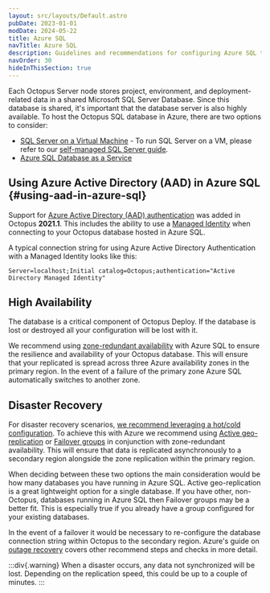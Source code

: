 ```yaml
---
layout: src/layouts/Default.astro
pubDate: 2023-01-01
modDate: 2024-05-22
title: Azure SQL
navTitle: Azure SQL
description: Guidelines and recommendations for configuring Azure SQL to host the Octopus Deploy Database.
navOrder: 30
hideInThisSection: true
---
```


Each Octopus Server node stores project, environment, and deployment-related data in a shared Microsoft SQL Server Database. Since this database is shared, it's important that the database server is also highly available. To host the Octopus SQL database in Azure, there are two options to consider:

- [SQL Server on a Virtual Machine](https://docs.microsoft.com/azure/virtual-machines/windows/sql/virtual-machines-windows-sql-server-iaas-overview/) -  To run SQL Server on a VM, please refer to our [self-managed SQL Server guide](/docs/installation/sql-database/self-managed-sql-server).
- [Azure SQL Database as a Service](https://docs.microsoft.com/azure/sql-database/sql-database-technical-overview/)


## Using Azure Active Directory (AAD) in Azure SQL \{#using-aad-in-azure-sql}

Support for [Azure Active Directory (AAD) authentication](https://docs.microsoft.com/en-us/sql/connect/ado-net/sql/azure-active-directory-authentication?view=sql-server-ver15#setting-azure-active-directory-authentication) was added in Octopus **2021.1**. This includes the ability to use a [Managed Identity](https://docs.microsoft.com/en-us/sql/connect/ado-net/sql/azure-active-directory-authentication?view=sql-server-ver15#using-active-directory-managed-identity-authentication) when connecting to your Octopus database hosted in Azure SQL.

A typical connection string for using Azure Active Directory Authentication with a Managed Identity looks like this:

```
Server=localhost;Initial catalog=Octopus;authentication="Active Directory Managed Identity"
```

## High Availability

The database is a critical component of Octopus Deploy.  If the database is lost or destroyed all your configuration will be lost with it. 

We recommend using [zone-redundant availability](https://learn.microsoft.com/en-us/azure/azure-sql/database/high-availability-sla?view=azuresql&tabs=azure-powershell#zone-redundant-availability) with Azure SQL to ensure the resilience and availability of your Octopus database. This will ensure that your replicated is spread across three Azure availability zones in the primary region. In the event of a failure of the primary zone Azure SQL automatically switches to another zone.

## Disaster Recovery

For disaster recovery scenarios, [we recommend leveraging a hot/cold configuration](https://octopus.com/whitepapers/best-practice-for-self-hosted-octopus-deploy-ha-dr). To achieve this with Azure we recommend using [Active geo-replication](https://learn.microsoft.com/en-us/azure/azure-sql/database/active-geo-replication-overview?view=azuresql) or [Failover groups](https://learn.microsoft.com/en-us/azure/azure-sql/database/failover-group-sql-db?view=azuresql) in conjunction with zone-redundant availability. This will ensure that data is replicated asynchronously to a secondary region alongside the zone replication within the primary region.

When deciding between these two options the main consideration would be how many databases you have running in Azure SQL. Active geo-replication is a great lightweight option for a single database. If you have other, non-Octopus, databases running in Azure SQL then Failover groups may be a better fit. This is especially true if you already have a group configured for your existing databases.

In the event of a failover it would be necessary to re-configure the database connection string within Octopus to the secondary region. Azure's guide on [outage recovery](https://learn.microsoft.com/en-us/azure/azure-sql/database/disaster-recovery-guidance?view=azuresql#configure-your-database-after-recovery) covers other recommend steps and checks in more detail.

:::div{.warning}
When a disaster occurs, any data not synchronized will be lost.  Depending on the replication speed, this could be up to a couple of minutes.
:::